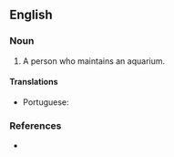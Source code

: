 ==English==

===Noun===
{{en-noun}}

# A person who maintains an aquarium.

====Translations====
{{trans-top|a person who maintains an aquarium}}
* Portuguese: {{t+|pt|aquarista|m|f}}
{{trans-mid}}
{{trans-bottom}}

===References===
* {{R:Dictionary.com}}